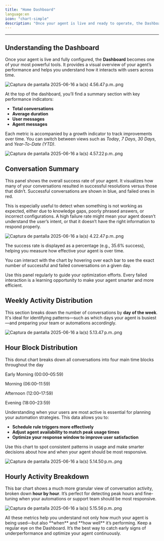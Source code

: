 ```yaml
---
title: "Home Dashboard"
language:en
icon: "chart-simple"
description: "Once your agent is live and ready to operate, the Dashboard becomes your go-to space for tracking performance and activity in real time. This section helps you get a clear picture of how your agent is interacting with users, how effective its responses are, and when it's being most used"
---
```


---

## Understanding the Dashboard

Once your agent is live and fully configured, the **Dashboard** becomes one of your most powerful tools. It provides a visual overview of your agent’s performance and helps you understand how it interacts with users across time.

![Captura de pantalla 2025-06-16 a la(s) 4.56.47 p.m..png](/images/Capturadepantalla2025-06-16ala\(s\)4.56.47p.m..png)

At the top of the dashboard, you’ll find a summary section with key performance indicators:

- **Total conversations**
- **Average duration**
- **User messages**
- **Agent messages**

Each metric is accompanied by a growth indicator to track improvements over time. You can switch between views such as _Today_, _7 Days_, _30 Days_, and _Year-To-Date (YTD)_.

![Captura de pantalla 2025-06-16 a la(s) 4.57.22 p.m..png](/images/Capturadepantalla2025-06-16ala\(s\)4.57.22p.m..png)

## Conversation Summary

This panel shows the overall success rate of your agent. It visualizes how many of your conversations resulted in successful resolutions versus those that didn’t. Successful conversations are shown in blue, and failed ones in red.

This is especially useful to detect when something is not working as expected, either due to knowledge gaps, poorly phrased answers, or incorrect configurations. A high failure rate might mean your agent doesn’t understand the user’s intent, or that it doesn’t have the right information to respond properly.

![Captura de pantalla 2025-06-16 a la(s) 4.22.47 p.m..png](/images/Capturadepantalla2025-06-16ala\(s\)4.22.47p.m..png)

The success rate is displayed as a percentage (e.g., 35.6% success), helping you measure how effective your agent is over time.

You can interact with the chart by hovering over each bar to see the exact number of successful and failed conversations on a given day.

<Note>
  Use this panel regularly to guide your optimization efforts. Every failed interaction is a learning opportunity to make your agent smarter and more efficient.
</Note>

## Weekly Activity Distribution

This section breaks down the number of conversations by **day of the week**. It's ideal for identifying patterns—such as which days your agent is busiest—and preparing your team or automations accordingly.

![Captura de pantalla 2025-06-16 a la(s) 5.13.47 p.m..png](/images/Capturadepantalla2025-06-16ala\(s\)5.13.47p.m..png)

## Hour Block Distribution

This donut chart breaks down all conversations into four main time blocks throughout the day

<Note>
  Early Morning (00:00–05:59)

  Morning (06:00–11:59)

  Afternoon (12:00–17:59)

  Evening (18:00–23:59)
</Note>

Understanding when your users are most active is essential for planning your automation strategies. This data allows you to:

- **Schedule rule triggers more effectively**
- **Adjust agent availability to match peak usage times**
- **Optimize your response window to improve user satisfaction**

Use this chart to spot consistent patterns in usage and make smarter decisions about how and when your agent should be most responsive.

![Captura de pantalla 2025-06-16 a la(s) 5.14.50 p.m..png](/images/Capturadepantalla2025-06-16ala\(s\)5.14.50p.m..png)

## Hourly Activity Breakdown

This bar chart shows a much more granular view of conversation activity, broken down **hour by hour**. It’s perfect for detecting peak hours and fine-tuning when your automations or support team should be most responsive.

![Captura de pantalla 2025-06-16 a la(s) 5.15.56 p.m..png](/images/Capturadepantalla2025-06-16ala\(s\)5.15.56p.m..png)

<Note>
  All these metrics help you understand not only how much your agent is being used—but also **when** and **how well** it’s performing.
</Note>

<Tip>
  Keep a regular eye on the Dashboard. It’s the best way to catch early signs of underperformance and optimize your agent continuously.
</Tip>